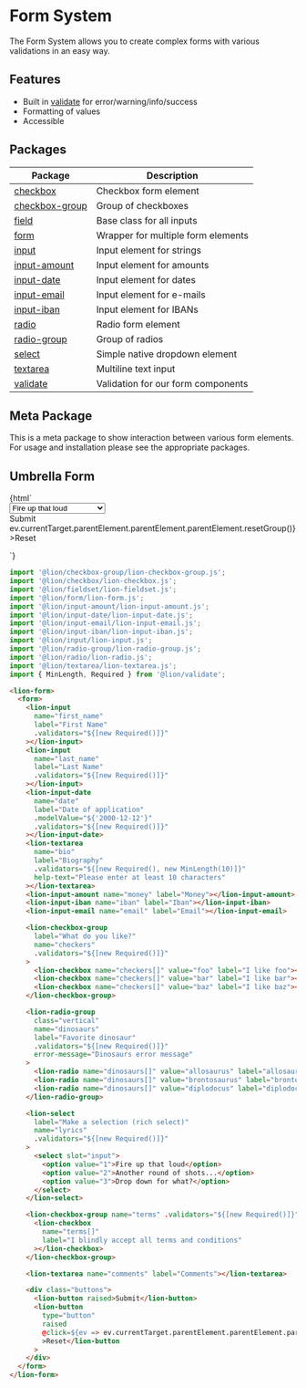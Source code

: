 
<Meta title="Forms/Form System" />

# Form System

The Form System allows you to create complex forms with various validations in an easy way.

## Features

- Built in [validate](../../validate) for error/warning/info/success
- Formatting of values
- Accessible

## Packages

| Package                                | Description                        |
| -------------------------------------- | ---------------------------------- |
| [checkbox](../../checkbox)             | Checkbox form element              |
| [checkbox-group](../../checkbox-group) | Group of checkboxes                |
| [field](../../field)                   | Base class for all inputs          |
| [form](../../form)                     | Wrapper for multiple form elements |
| [input](../../input)                   | Input element for strings          |
| [input-amount](../../input-amount)     | Input element for amounts          |
| [input-date](../../input-date)         | Input element for dates            |
| [input-email](../../input-email)       | Input element for e-mails          |
| [input-iban](../../input-iban)         | Input element for IBANs            |
| [radio](../../radio)                   | Radio form element                 |
| [radio-group](../../radio-group)       | Group of radios                    |
| [select](../../select)                 | Simple native dropdown element     |
| [textarea](../../textarea)             | Multiline text input               |
| [validate](../../validate)             | Validation for our form components |

## Meta Package

This is a meta package to show interaction between various form elements.
For usage and installation please see the appropriate packages.

## Umbrella Form

<Story name="Umbrella Form">
  {html`
    <lion-form>
      <form>
        <lion-input
          name="first_name"
          label="First Name"
          .validators="${[new Required()]}"
        ></lion-input>
        <lion-input
          name="last_name"
          label="Last Name"
          .validators="${[new Required()]}"
        ></lion-input>
        <!-- TODO: lion-input-birthdate -->
        <lion-input-date
          name="date"
          label="Date of application"
          .modelValue="${'2000-12-12'}"
          .validators="${[new Required()]}"
        ></lion-input-date>
        <lion-textarea
          name="bio"
          label="Biography"
          .validators="${[new Required(), new MinLength(10)]}"
          help-text="Please enter at least 10 characters"
        ></lion-textarea>
        <lion-input-amount name="money" label="Money"></lion-input-amount>
        <lion-input-iban name="iban" label="Iban"></lion-input-iban>
        <lion-input-email name="email" label="Email"></lion-input-email>
        <lion-checkbox-group
          label="What do you like?"
          name="checkers"
          .validators="${[new Required()]}"
        >
          <lion-checkbox name="checkers[]" value="foo" label="I like foo"></lion-checkbox>
          <lion-checkbox name="checkers[]" value="bar" label="I like bar"></lion-checkbox>
          <lion-checkbox name="checkers[]" value="baz" label="I like baz"></lion-checkbox>
        </lion-checkbox-group>
        <lion-radio-group
          class="vertical"
          name="dinosaurs"
          label="Favorite dinosaur"
          .validators="${[new Required()]}"
          error-message="Dinosaurs error message"
        >
          <lion-radio name="dinosaurs[]" value="allosaurus" label="allosaurus"></lion-radio>
          <lion-radio name="dinosaurs[]" value="brontosaurus" label="brontosaurus"></lion-radio>
          <lion-radio name="dinosaurs[]" value="diplodocus" label="diplodocus"></lion-radio>
        </lion-radio-group>
        <!-- TODO: rich select -->
        <lion-select
          label="Make a selection (rich select)"
          name="lyrics"
          .validators="${[new Required()]}"
        >
          <select slot="input">
            <option value="1">Fire up that loud</option>
            <option value="2">Another round of shots...</option>
            <option value="3">Drop down for what?</option>
          </select>
        </lion-select>
        <lion-checkbox-group name="terms" .validators="${[new Required()]}">
          <lion-checkbox
            name="terms[]"
            label="I blindly accept all terms and conditions"
          ></lion-checkbox>
        </lion-checkbox-group>
        <!-- TODO: slider -->
        <lion-textarea name="comments" label="Comments"></lion-textarea>
        <div class="buttons">
          <lion-button raised>Submit</lion-button>
          <lion-button
            type="button"
            raised
            @click=${ev => ev.currentTarget.parentElement.parentElement.parentElement.resetGroup()}
            >Reset</lion-button
          >
        </div>
      </form>
    </lion-form>
  `}
</Story>

```js
import '@lion/checkbox-group/lion-checkbox-group.js';
import '@lion/checkbox/lion-checkbox.js';
import '@lion/fieldset/lion-fieldset.js';
import '@lion/form/lion-form.js';
import '@lion/input-amount/lion-input-amount.js';
import '@lion/input-date/lion-input-date.js';
import '@lion/input-email/lion-input-email.js';
import '@lion/input-iban/lion-input-iban.js';
import '@lion/input/lion-input.js';
import '@lion/radio-group/lion-radio-group.js';
import '@lion/radio/lion-radio.js';
import '@lion/textarea/lion-textarea.js';
import { MinLength, Required } from '@lion/validate';
```

```html
<lion-form>
  <form>
    <lion-input
      name="first_name"
      label="First Name"
      .validators="${[new Required()]}"
    ></lion-input>
    <lion-input
      name="last_name"
      label="Last Name"
      .validators="${[new Required()]}"
    ></lion-input>
    <lion-input-date
      name="date"
      label="Date of application"
      .modelValue="${'2000-12-12'}"
      .validators="${[new Required()]}"
    ></lion-input-date>
    <lion-textarea
      name="bio"
      label="Biography"
      .validators="${[new Required(), new MinLength(10)]}"
      help-text="Please enter at least 10 characters"
    ></lion-textarea>
    <lion-input-amount name="money" label="Money"></lion-input-amount>
    <lion-input-iban name="iban" label="Iban"></lion-input-iban>
    <lion-input-email name="email" label="Email"></lion-input-email>

    <lion-checkbox-group
      label="What do you like?"
      name="checkers"
      .validators="${[new Required()]}"
    >
      <lion-checkbox name="checkers[]" value="foo" label="I like foo"></lion-checkbox>
      <lion-checkbox name="checkers[]" value="bar" label="I like bar"></lion-checkbox>
      <lion-checkbox name="checkers[]" value="baz" label="I like baz"></lion-checkbox>
    </lion-checkbox-group>

    <lion-radio-group
      class="vertical"
      name="dinosaurs"
      label="Favorite dinosaur"
      .validators="${[new Required()]}"
      error-message="Dinosaurs error message"
    >
      <lion-radio name="dinosaurs[]" value="allosaurus" label="allosaurus"></lion-radio>
      <lion-radio name="dinosaurs[]" value="brontosaurus" label="brontosaurus"></lion-radio>
      <lion-radio name="dinosaurs[]" value="diplodocus" label="diplodocus"></lion-radio>
    </lion-radio-group>

    <lion-select
      label="Make a selection (rich select)"
      name="lyrics"
      .validators="${[new Required()]}"
    >
      <select slot="input">
        <option value="1">Fire up that loud</option>
        <option value="2">Another round of shots...</option>
        <option value="3">Drop down for what?</option>
      </select>
    </lion-select>

    <lion-checkbox-group name="terms" .validators="${[new Required()]}">
      <lion-checkbox
        name="terms[]"
        label="I blindly accept all terms and conditions"
      ></lion-checkbox>
    </lion-checkbox-group>

    <lion-textarea name="comments" label="Comments"></lion-textarea>

    <div class="buttons">
      <lion-button raised>Submit</lion-button>
      <lion-button
        type="button"
        raised
        @click=${ev => ev.currentTarget.parentElement.parentElement.parentElement.resetGroup()}
        >Reset</lion-button
      >
    </div>
  </form>
</lion-form>
```
